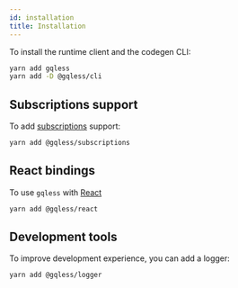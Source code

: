 ```yaml
---
id: installation
title: Installation
---
```


To install the runtime client and the codegen CLI:

```bash yarn2npm
yarn add gqless
yarn add -D @gqless/cli
```

## Subscriptions support

To add [subscriptions](https://github.com/graphql/graphql-spec/blob/main/rfcs/Subscriptions.md) support:

```bash yarn2npm
yarn add @gqless/subscriptions
```

## React bindings

To use `gqless` with [React](https://reactjs.org/)

```bash yarn2npm
yarn add @gqless/react
```

## Development tools

To improve development experience, you can add a logger:

```bash yarn2npm
yarn add @gqless/logger
```
